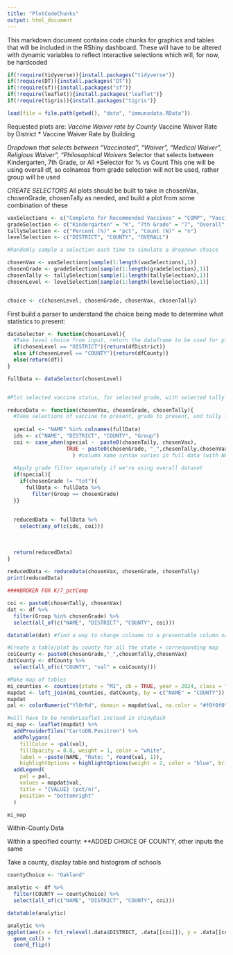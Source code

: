 ```yaml
---
title: "PlotCodeChunks"
output: html_document
---
```


This markdown document contains code chunks for graphics and tables that will be included in the RShiny dashboard. These will have to be altered with dynamic variables to reflect interactive selections which will, for now, be hardcoded
```r
if(!require(tidyverse)){install.packages("tidyverse")}
if(!require(DT)){install.packages("DT")}
if(!require(sf)){install.packages("sf")}
if(!require(leaflet)){install.packages("leaflet")}
if(!require(tigris)){install.packages("tigris")}

load(file = file.path(getwd(), "data", "immunodata.RData"))

```


Requested plots are:
*Vaccine Waiver rate by County
* Vaccine Waiver Rate by District
* Vaccine Waiver Rate by Building

*Dropdown that selects between "Vaccinated", "Waiver", "Medical Waiver", Religious Waiver", "Philosophical Waivers
*Selector that selects between Kindergarten, 7th Grade, or All
*Selector for % vs Count
This one will be using overall df, so colnames from grade selection will not be used, rather group will be used

*CREATE SELECTORS*
All plots should be built to take in chosenVax, chosenGrade, chosenTally as needed, and build a plot from some combination of these
```r
vaxSelections <- c("Complete for Recommended Vaccines" = "COMP", "Vaccination Waiver (Any)" = "Waiver", "Medical Waiver" = "Medical", "Religious Waiver" = "Religious", "Philosophical Waiver" = "Philosophical", NA)
gradeSelection <- c("Kindergarten" = "K", "7th Grade" = "7", "Overall" = "tot")
tallySelection <- c("Percent (%)" = "pct", "Count (N)" = "n")
levelSelection <- c("DISTRICT", "COUNTY", "OVERALL")

#Randomly sample a selection each time to simulate a dropdown choice

chosenVax <- vaxSelections[sample(1:length(vaxSelections),1)]
chosenGrade <- gradeSelection[sample(1:length(gradeSelection),1)]
chosenTally <- tallySelection[sample(1:length(tallySelection),1)]
chosenLevel <- levelSelection[sample(1:length(levelSelection),1)]


choice <- c(chosenLevel, chosenGrade, chosenVax, chosenTally)

```

First build a parser to understand the choice being made to determine what statistics to present:
```r

dataSelector <- function(chosenLevel){
  #Take level choice from input, return the dataframe to be used for plots
  if(chosenLevel == "DISTRICT"){return(dfDistrict)}
  else if(chosenLevel == "COUNTY"){return(dfCounty)}
  else(return(df))
}

fullData <- dataSelector(chosenLevel)


#Plot selected vaccine status, for selected grade, with selected tally mode by: district, county, or unaggregated

reduceData <- function(chosenVax, chosenGrade, chosenTally){
  #Take selections of vaccine to present, grade to present, and tally form, produce plot to show
  
  special <- "NAME" %in% colnames(fullData)
  ids <- c("NAME", "DISTRICT", "COUNTY", "Group")
  coi <- case_when(special ~  paste0(chosenTally, chosenVax),
                   TRUE ~ paste0(chosenGrade, "_",chosenTally,chosenVax)
                     ) #column name syntax varies in full data (with NAME) vs aggregated
  
  #Apply grade filter separately if we're using overall dataset
  if(special){
    if(chosenGrade != "tot"){
      fullData <- fullData %>%
        filter(Group == chosenGrade)
  }}
  
  
  reducedData <- fullData %>%
    select(any_of(c(ids, coi)))
  
  
  
  return(reducedData)
}
  
reducedData <- reduceData(chosenVax, chosenGrade, chosenTally)
print(reducedData)

####BROKEN FOR K/7_pctComp


```





```r

coi <- paste0(chosenTally, chosenVax)
dat <- df %>%
  filter(Group %in% chosenGrade) %>%
  select(all_of(c("NAME", "DISTRICT", "COUNTY", coi)))

datatable(dat) #find a way to change colname to a presentable column name

#Create a table/plot by county for all the state + corresponding map
coiCounty <- paste0(chosenGrade,"_",chosenTally,chosenVax)
datCounty <- dfCounty %>%
  select(all_of(c("COUNTY", "val" = coiCounty)))

#Make map of tables
mi_counties <- counties(state = "MI", cb = TRUE, year = 2024, class = "sf")
mapdat <- left_join(mi_counties, datCounty, by = c("NAME" = "COUNTY"))
mapdat
pal <- colorNumeric("YlOrRd", domain = mapdat$val, na.color = "#f0f0f0")

#will have to be renderLeaflet instead in shinyDash
mi_map <- leaflet(mapdat) %>%
  addProviderTiles("CartoDB.Positron") %>%
  addPolygons(
    fillColor = ~pal(val),
    fillOpacity = 0.8, weight = 1, color = "white",
    label = ~paste(NAME, "Rate: ", round(val, 1)),
    highlightOptions = highlightOptions(weight = 2, color = "blue", bringToFront = TRUE)) %>%
  addLegend(
    pal = pal,
    values = mapdat$val,
    title = "{VALUE} (pct/n)",
    position = "bottomright"
  )

mi_map


```

Within-County Data

Within a specified county:
**ADDED CHOICE OF COUNTY, other inputs the same

Take a county, display table and histogram of schools 
```r

countyChoice <- "Oakland"

analytic <- df %>%
  filter(COUNTY == countyChoice) %>%
  select(all_of(c("NAME", "DISTRICT", "COUNTY", coi)))

datatable(analytic)

analytic %>%
ggplot(aes(x = fct_relevel(.data$DISTRICT, .data[[coi]]), y = .data[[coi]])) +
  geom_col() +
  coord_flip()


```


